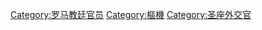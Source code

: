 {{Commonscat|Cardinal Secretaries of State}}

[[Category:罗马教廷官员|Category:罗马教廷官员]]
[[Category:樞機|Category:樞機]]
[[Category:圣座外交官|Category:圣座外交官]]